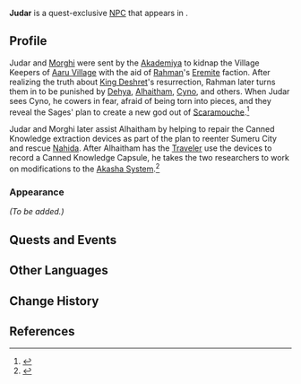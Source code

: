 {{Meta
|missing_NPC_profile  = yes
}}
{{Character Infobox
|type             = Quest NPC
|image            = NPC Judar.png
|region           = Sumeru
|location         = Sumeru
|affiliation      = Kshahrewar

|ancestry         = <!-- Clan/family -->
|father           = 
|mother           = 
|spouse           = 
|sibling          = 
|child            = 
|relative         = 

|voiceEN          = 
|voiceCN          = 
|voiceJP          = [http://amuleto.jp/talents/福間竣兵.html Fukuma Shunpei ({{ja|福間竣兵}})]<ref>Twitter: [https://twitter.com/fkmshunp/status/1577569666989314048 JP VA Self Announcement]</ref>
}}
'''Judar''' is a quest-exclusive [[NPC]] that appears in {{Quest|Secret of the Scorching Desert}}.
<!--
==Location==
<gallery>
NPC Location Judar.png|Judar's location
NPC Location Judar Context.png|Additional context
</gallery>
-->
==Profile==
Judar and [[Morghi]] were sent by the [[Akademiya]] to kidnap the Village Keepers of [[Aaru Village]] with the aid of [[Rahman]]'s [[The Eremites|Eremite]] faction. After realizing the truth about [[King Deshret]]'s resurrection, Rahman later turns them in to be punished by [[Dehya]], [[Alhaitham]], [[Cyno]], and others. When Judar sees Cyno, he cowers in fear, afraid of being torn into pieces, and they reveal the Sages' plan to create a new god out of [[Scaramouche]].<ref>{{Ref/Quest|Secret of the Scorching Desert}}</ref>

Judar and Morghi later assist Alhaitham by helping to repair the Canned Knowledge extraction devices as part of the plan to reenter Sumeru City and rescue [[Nahida]]. After Alhaitham has the [[Traveler]] use the devices to record a Canned Knowledge Capsule, he takes the two researchers to work on modifications to the [[Akasha System]].<ref>{{Ref/Quest|Through the Predawn Night}}</ref>

===Appearance===
''(To be added.)''

==Quests and Events==
{{Quests and Events|Through the Predawn Night=With [[Morghi]]; non-speaking}}

==Other Languages==
{{Other Languages
|default_hidden = 1
|en      = Judar
|zhs     = 朱达尔
|zhs_rm  = Zhūdá'ěr
|zht     = 朱達爾
|zht_rm  = Zhūdá'ěr
|ja      = ジュダール
|ja_rm   = Judaaru
|ko      = 주다르
|es      = Yudar
|fr      = Judar
|ru      = Джудар
|th      = Judar
|vi      = Judar
|de      = Judar
|id      = Judar
|pt      = Judar
|tr      = Judar
|it      = Judar
}}

==Change History==
{{Change History|3.1}}

==References==
{{Reflist}}